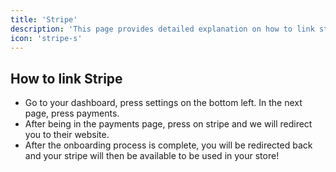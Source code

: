 ```yaml
---
title: 'Stripe'
description: 'This page provides detailed explanation on how to link stripe to your store.'
icon: 'stripe-s'
---
```


## How to link Stripe

* Go to your dashboard, press settings on the bottom left. In the next page, press payments.
* After being in the payments page, press on stripe and we will redirect you to their website.
* After the onboarding process is complete, you will be redirected back and your stripe will then be available to be used in your store!